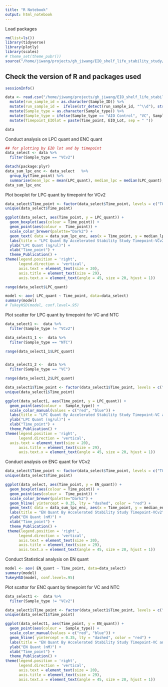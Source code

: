 ```yaml
---
title: "R Notebook"
output: html_notebook
---
```


Load packages
```r
rm(list=ls())
library(tidyverse)
library(plotly)
library(scales)
# theme_set(theme_pubr())
source("/home/jiwang/projects/gh_jiwang/EIO_shelf_life_stability_study/tools/functions.r")
```

## Check the version of R and packages used
```r
sessionInfo()
```


```r
data <- read.csv("/home/jiwang/projects/gh_jiwang/EIO_shelf_life_stability_study/accelerated_shelf_life/EIO_accelerated_stability_sample_information.csv") %>% 
  mutate(run_sample_id = as.character(Sample_ID)) %>%
  mutate(run_sample_id =  ifelse(str_detect(run_sample_id, "^\\d"), str_pad(run_sample_id, 9, pad = "0"), run_sample_id)) %>% 
  mutate(Sample_type = as.character(Sample_type)) %>% 
  mutate(Sample_type = ifelse(Sample_type == "AIO Control", "VC", Sample_type)) %>% 
  mutate(Timepoint_EIOlot = paste(Time_point, EIO_Lot, sep = " "))

data
```
Conduct analysis on LPC quant and ENC quant
```r
## for plotting by EIO lot and by timepoint
data_select <- data %>% 
  filter(Sample_type == "VCv2")

detach(package:plyr)
data_sum_lpc_enc <- data_select   %>% 
  group_by(Time_point) %>% 
  summarise(mean_lpc = mean(LPC_quant), median_lpc = median(LPC_quant), mean_enc = mean(EN_quant), median_enc = median(EN_quant), count_samples= length(run_sample_id))
data_sum_lpc_enc
```

Plot boxplot for LPC quant by timepoint for VCv2
```r
data_select$Time_point <- factor(data_select$Time_point, levels = c("T00", "Td4", "Td6", "Td8", "Td10"))
unique(data_select$Time_point)

ggplot(data_select, aes(Time_point, y = LPC_quant)) +
  geom_boxplot(aes(colour = Time_point)) +
  geom_point(aes(colour =  Time_point)) +
  scale_color_brewer(palette="Dark2") +
  geom_text( data = data_sum_lpc_enc, aes(x = Time_point, y = median_lpc, label =  paste0("Mean:", round(mean_lpc ,2),"\n" , "Median:",  round(median_lpc,2),  "\nN: ", count_samples, sep = "")), color = "black",  size = 7) +
  labs(title = "LPC Quant By Accelerated Stability Study Timepoint-VCv2", colour  = "Time_point") +
  ylab("LPC Quant (ng/ul)") +
  xlab("Time_point") +
  theme_Publication() +
theme(legend.position = 'right',
      legend.direction = 'vertical',
      axis.text = element_text(size = 20),
      axis.title = element_text(size = 29),
      axis.text.x = element_text(angle = 45, size = 20, hjust = 1))
```

```r
range(data_select$LPC_quant)

model <- aov( LPC_quant ~ Time_point, data=data_select)
summary(model)
# TukeyHSD(model, conf.level=.95)
```

Plot scatter for LPC quant by timepoint for VC and NTC 
```r

data_select1 <-  data %>% 
  filter(Sample_type != "VCv2")

data_select1_1 <-  data %>% 
  filter(Sample_type == "NTC")

range(data_select1_1$LPC_quant)


data_select1_2 <-  data %>% 
  filter(Sample_type == "VC")

range(data_select1_2$LPC_quant)

data_select1$Time_point <- factor(data_select1$Time_point, levels = c("T00", "Td4", "Td6", "Td8", "Td10"))
unique(data_select1$Time_point)

ggplot(data_select1, aes(Time_point, y = LPC_quant)) +
  geom_point(aes(colour =  Sample_type)) +
  scale_color_manual(values = c("red", "blue")) +
  labs(title = "LPC Quant By Accelerated Stability Study Timepoint-VC and NTC", colour  = "Sample Type") +
  ylab("LPC Quant (ng/ul)") +
  xlab("Time_point") +
  theme_Publication() +
theme(legend.position = 'right',
      legend.direction = 'vertical',
  axis.text = element_text(size = 20),
      axis.title = element_text(size = 29),
      axis.text.x = element_text(angle = 45, size = 20, hjust = 1))
```





Conduct analysis on ENC quant for VCv2
```r
data_select$Time_point <- factor(data_select$Time_point, levels = c("T00", "Td4", "Td6", "Td8", "Td10"))
unique(data_select$Time_point)

ggplot(data_select, aes(Time_point, y = EN_quant)) +
  geom_boxplot(aes(colour = Time_point)) +
  geom_point(aes(colour =  Time_point)) +
  scale_color_brewer(palette="Dark2") +
  geom_hline( yintercept = 0.35, lty = "dashed", color = "red") +
  geom_text( data = data_sum_lpc_enc, aes(x = Time_point, y = median_enc, label =  paste0("Mean:", round(mean_enc ,2),"\n" , "Median:",  round(median_enc,2),  "\nN: ", count_samples, sep = "")), color = "black",  size = 7) +
  labs(title = "EN Quant By Accelerated Stability Study Timepoint-VCv2", colour  = "Time_point") +
  ylab("EN Quant (nM)") +
  xlab("Time_point") +
  theme_Publication() +
 theme(legend.position = 'right',
      legend.direction = 'vertical',
      axis.text = element_text(size = 20),
      axis.title = element_text(size = 29),
      axis.text.x = element_text(angle = 45, size = 20, hjust = 1))

```


Conduct Statistical analysis on EN quant
```r
model <- aov( EN_quant ~ Time_point, data=data_select)
summary(model)
TukeyHSD(model, conf.level=.95)
```

Plot scattor for ENC quant by timepoint for VC and NTC 
```r

data_select1 <-  data %>% 
  filter(Sample_type != "VCv2")

data_select1$Time_point <- factor(data_select1$Time_point, levels = c("T00", "Td4", "Td6", "Td8", "Td10"))
unique(data_select1$Time_point)

ggplot(data_select1, aes(Time_point, y = EN_quant)) +
  geom_point(aes(colour =  Sample_type)) +
  scale_color_manual(values = c("red", "blue")) +
  geom_hline( yintercept = 0.35, lty = "dashed", color = "red") +
  labs(title = "EN Quant By Accelerated Stability Study Timepoint-VC and NTC", colour  = "Sample Type") +
  ylab("EN Quant (nM)") +
  xlab("Time_point") +
  theme_Publication() +
theme(legend.position = 'right',
      legend.direction = 'vertical',
      axis.text = element_text(size = 20),
      axis.title = element_text(size = 29),
      axis.text.x = element_text(angle = 45, size = 20, hjust = 1))
```



